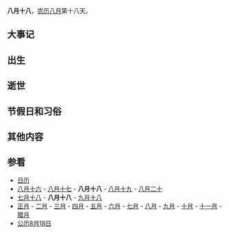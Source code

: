 {{Lunar08Calendar}}
'''八月十八'''，[[农历|农历]][[八月_(农历)|八月]]第十八天。

==大事记==

==出生==

==逝世==

==节假日和习俗==

==其他内容==

==参看==
*[[历史上的今天|日历]]
*[[八月十六|八月十六]] - [[八月十七|八月十七]] - '''八月十八''' - [[八月十九|八月十九]] - [[八月二十|八月二十]]
*[[七月十八|七月十八]] - '''八月十八''' - [[九月十八|九月十八]]
*[[正月|正月]] - [[二月_(农历)|二月]] - [[三月_(农历)|三月]] - [[四月_(农历)|四月]] - [[五月_(农历)|五月]] - [[六月_(农历)|六月]] - [[七月_(农历)|七月]] - [[八月_(农历)|八月]] - [[九月_(农历)|九月]] - [[十月_(农历)|十月]] - [[十一月_(农历)|十一月]] - [[腊月|腊月]]
*[[公历|公历]][[8月18日|8月18日]]